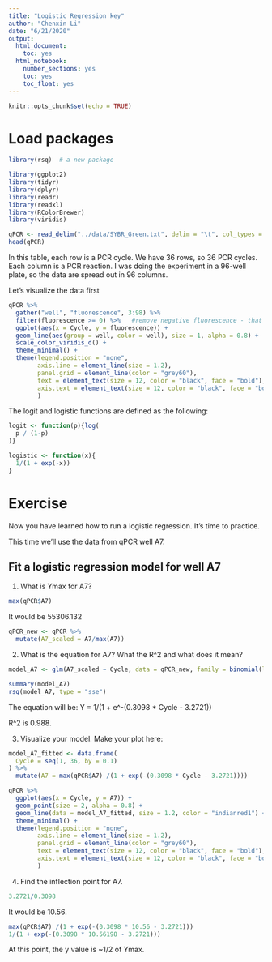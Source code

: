 ---
title: "Logistic Regression key"
author: "Chenxin Li"
date: "6/21/2020"
output:
  html_document:
    toc: yes  
  html_notebook:   
    number_sections: yes    
    toc: yes  
    toc_float: yes
---

```{r setup, include=FALSE}
knitr::opts_chunk$set(echo = TRUE)
```

# Load packages

```{r}
library(rsq)  # a new package

library(ggplot2) 
library(tidyr)
library(dplyr)
library(readr)
library(readxl)
library(RColorBrewer)
library(viridis)
```

```{r}
qPCR <- read_delim("../data/SYBR_Green.txt", delim = "\t", col_types = cols)
head(qPCR)
```

In this table, each row is a PCR cycle. We have 36 rows, so 36 PCR cycles.
Each column is a PCR reaction. I was doing the experiment in a 96-well plate, so the data are spread out in 96 columns.

Let's visualize the data first

```{r}
qPCR %>% 
  gather("well", "fluorescence", 3:98) %>% 
  filter(fluorescence >= 0) %>%   #remove negative fluorescence - that's just noise or artefact 
  ggplot(aes(x = Cycle, y = fluorescence)) +
  geom_line(aes(group = well, color = well), size = 1, alpha = 0.8) +
  scale_color_viridis_d() +
  theme_minimal() +
  theme(legend.position = "none",
        axis.line = element_line(size = 1.2),
        panel.grid = element_line(color = "grey60"),
        text = element_text(size = 12, color = "black", face = "bold"),
        axis.text = element_text(size = 12, color = "black", face = "bold")
        ) 
```

The logit and logistic functions are defined as the following:

```{r}
logit <- function(p){log(
  p / (1-p)
)}

logistic <- function(x){
  1/(1 + exp(-x))
}
```

# Exercise

Now you have learned how to run a logistic regression.
It's time to practice.

This time we'll use the data from qPCR well A7.

## Fit a logistic regression model for well A7

1.  What is Ymax for A7?

```{r}
max(qPCR$A7)
```

It would be 55306.132

```{r}
qPCR_new <- qPCR %>% 
  mutate(A7_scaled = A7/max(A7))
```

2.  What is the equation for A7? What the R^2 and what does it mean?

```{r}
model_A7 <- glm(A7_scaled ~ Cycle, data = qPCR_new, family = binomial(link = "logit"))
```

```{r}
summary(model_A7)
rsq(model_A7, type = "sse")
```

The equation will be:
Y = 1/(1 + e^-(0.3098 * Cycle - 3.2721))

R^2 is 0.988.

3.  Visualize your model. Make your plot here:

```{r}
model_A7_fitted <- data.frame(
  Cycle = seq(1, 36, by = 0.1)
) %>%
  mutate(A7 = max(qPCR$A7) /(1 + exp(-(0.3098 * Cycle - 3.2721))))
```

```{r}
qPCR %>% 
  ggplot(aes(x = Cycle, y = A7)) +
  geom_point(size = 2, alpha = 0.8) +
  geom_line(data = model_A7_fitted, size = 1.2, color = "indianred1") +
  theme_minimal() +
  theme(legend.position = "none",
        axis.line = element_line(size = 1.2),
        panel.grid = element_line(color = "grey60"),
        text = element_text(size = 12, color = "black", face = "bold"),
        axis.text = element_text(size = 12, color = "black", face = "bold")
        ) 
```

4.  Find the inflection point for A7.

```{r}
3.2721/0.3098
```

It would be 10.56.

```{r}
max(qPCR$A7) /(1 + exp(-(0.3098 * 10.56 - 3.2721)))
1/(1 + exp(-(0.3098 * 10.56198 - 3.2721)))
```

At this point, the y value is ~1/2 of Ymax.
